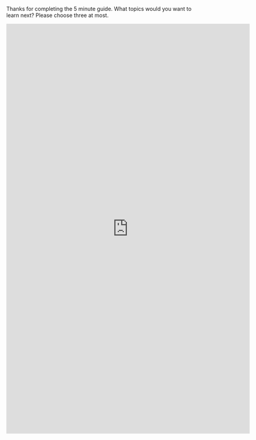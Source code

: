 Thanks for completing the 5 minute guide. What topics would you want to learn next? Please choose three at most.

<iframe src="https://docs.google.com/forms/d/e/1FAIpQLSfY0w3qAAkjdyeXIsZyyxZ4EJxrMQ-DmVkc9t4KfJDLZcDeNg/viewform?embedded=true" width="640" height="1076" frameborder="0" marginheight="0" marginwidth="0">Loading…</iframe>


